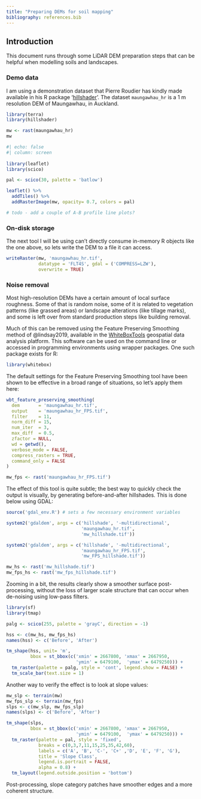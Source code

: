 ```yaml
---
title: "Preparing DEMs for soil mapping"
bibliography: references.bib
---
```


## Introduction

This document runs through some LiDAR DEM preparation steps that can be helpful when modelling soils and landscapes.

### Demo data

I am using a demonstration dataset that Pierre Roudier has kindly made available in his R package '[hillshader](https://github.com/pierreroudier/hillshader)'. The dataset `maungawhau_hr` is a 1 m resolution DEM of Maungawhau, in Auckland.

```r
library(terra)
library(hillshader)

mw <- rast(maungawhau_hr)
mw
```

```r
#| echo: false
#| column: screen
  
library(leaflet)
library(scico)

pal <- scico(30, palette = 'batlow')

leaflet() %>% 
  addTiles() %>% 
  addRasterImage(mw, opacity= 0.7, colors = pal)

# todo - add a couple of A-B profile line plots?
```

### On-disk storage

The next tool I will be using can't directly consume in-memory R objects like the one above, so lets write the DEM to a file it can access.

```r
writeRaster(mw, 'maungawhau_hr.tif', 
            datatype = 'FLT4S', gdal = ('COMPRESS=LZW'),
            overwrite = TRUE)
```

### Noise removal

Most high-resolution DEMs have a certain amount of local surface roughness. Some of that is random noise, some of it is related to vegetation patterns (like grassed areas) or landscape alterations (like tillage marks), and some is left over from standard production steps like building removal.

Much of this can be removed using the Feature Preserving Smoothing method of @lindsay2019, available in the [WhiteBoxTools](https://www.whiteboxgeo.com/) geospatial data analysis platform. This software can be used on the command line or accessed in programming environments using wrapper packages. One such package exists for R:

```r
library(whitebox)
```

The default settings for the Feature Preserving Smoothing tool have been shown to be effective in a broad range of situations, so let's apply them here:

```r
wbt_feature_preserving_smoothing(
  dem       = 'maungawhau_hr.tif',
  output    = 'maungawhau_hr_FPS.tif',
  filter    = 11,
  norm_diff = 15,
  num_iter  = 3,
  max_diff  = 0.5,
  zfactor = NULL,
  wd = getwd(),
  verbose_mode = FALSE,
  compress_rasters = TRUE,
  command_only = FALSE
)

mw_fps <- rast('maungawhau_hr_FPS.tif')
```

The effect of this tool is quite subtle; the best way to quickly check the output is visually, by generating before-and-after hillshades. This is done below using GDAL:

```r
source('gdal_env.R') # sets a few necessary environment variables

system2('gdaldem', args = c('hillshade', '-multidirectional',
                            'maungawhau_hr.tif',
                            'mw_hillshade.tif'))

system2('gdaldem', args = c('hillshade', '-multidirectional',
                            'maungawhau_hr_FPS.tif',
                            'mw_FPS_hillshade.tif'))

mw_hs <- rast('mw_hillshade.tif')
mw_fps_hs <- rast('mw_fps_hillshade.tif')
```

Zooming in a bit, the results clearly show a smoother surface post-processing, without the loss of larger scale structure that can occur when de-noising using low-pass filters.

```r
library(sf)
library(tmap)

palg <- scico(255, palette = 'grayC', direction = -1)

hss <- c(mw_hs, mw_fps_hs)
names(hss) <- c('Before', 'After')

tm_shape(hss, unit= 'm',
         bbox = st_bbox(c('xmin' = 2667800, 'xmax' = 2667950,
                          'ymin' = 6479100,  'ymax' = 6479250))) +
  tm_raster(palette = palg, style = 'cont', legend.show = FALSE) +
  tm_scale_bar(text.size = 1)
```

Another way to verify the effect is to look at slope values:

```r
mw_slp <- terrain(mw)
mw_fps_slp <- terrain(mw_fps)
slps <- c(mw_slp, mw_fps_slp)
names(slps) <- c('Before', 'After')

tm_shape(slps,
         bbox = st_bbox(c('xmin' = 2667800, 'xmax' = 2667950,
                          'ymin' = 6479100,  'ymax' = 6479250))) +
  tm_raster(palette = pal, style = 'fixed',
            breaks = c(0,3,7,11,15,25,35,42,60),
            labels = c('A', 'B', 'C-', 'C+' ,'D', 'E', 'F', 'G'),
            title = 'Slope Class',
            legend.is.portrait = FALSE,
            alpha = 0.8) + 
  tm_layout(legend.outside.position = 'bottom')
```

Post-processing, slope category patches have smoother edges and a more coherent structure.
